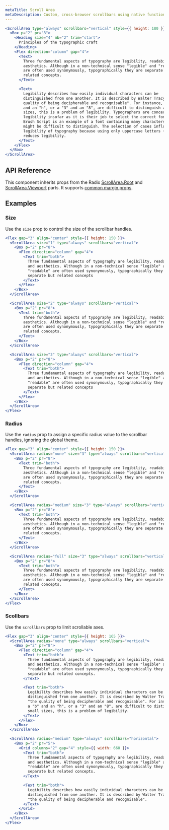 ```yaml
---
metaTitle: Scroll Area
metaDescription: Custom, cross-browser scrollbars using native functionality.
---
```


```jsx live=true
<ScrollArea type="always" scrollbars="vertical" style={{ height: 180 }}>
  <Box p="2" pr="8">
    <Heading size="4" mb="2" trim="start">
      Principles of the typographic craft
    </Heading>
    <Flex direction="column" gap="4">
      <Text>
        Three fundamental aspects of typography are legibility, readability, and
        aesthetics. Although in a non-technical sense "legible" and "readable"
        are often used synonymously, typographically they are separate but
        related concepts.
      </Text>

      <Text>
        Legibility describes how easily individual characters can be
        distinguished from one another. It is described by Walter Tracy as "the
        quality of being decipherable and recognisable". For instance, if a "b"
        and an "h", or a "3" and an "8", are difficult to distinguish at small
        sizes, this is a problem of legibility. Typographers are concerned with
        legibility insofar as it is their job to select the correct font to use.
        Brush Script is an example of a font containing many characters that
        might be difficult to distinguish. The selection of cases influences the
        legibility of typography because using only uppercase letters (all-caps)
        reduces legibility.
      </Text>
    </Flex>
  </Box>
</ScrollArea>
```

## API Reference

This component inherits props from the Radix [ScrollArea.Root](/primitives/docs/components/scroll-area#root) and [ScrollArea.Viewport](/primitives/docs/components/scroll-area#viewport) parts. It supports [common margin props](/themes/docs/theme/layout#margin-props).

<ThemesPropsTable name="scrollArea" />

## Examples

### Size

Use the `size` prop to control the size of the scrollbar handles.

```jsx live=true
<Flex gap="3" align="center" style={{ height: 150 }}>
  <ScrollArea size="1" type="always" scrollbars="vertical">
    <Box p="2" pr="8">
      <Flex direction="column" gap="4">
        <Text trim="both">
          Three fundamental aspects of typography are legibility, readability,
          and aesthetics. Although in a non-technical sense "legible" and
          "readable" are often used synonymously, typographically they are
          separate but related concepts
        </Text>
      </Flex>
    </Box>
  </ScrollArea>

  <ScrollArea size="2" type="always" scrollbars="vertical">
    <Box p="2" pr="8">
      <Text trim="both">
        Three fundamental aspects of typography are legibility, readability, and
        aesthetics. Although in a non-technical sense "legible" and "readable"
        are often used synonymously, typographically they are separate but
        related concepts.
      </Text>
    </Box>
  </ScrollArea>

  <ScrollArea size="3" type="always" scrollbars="vertical">
    <Box p="2" pr="8">
      <Flex direction="column" gap="4">
        <Text trim="both">
          Three fundamental aspects of typography are legibility, readability,
          and aesthetics. Although in a non-technical sense "legible" and
          "readable" are often used synonymously, typographically they are
          separate but related concepts
        </Text>
      </Flex>
    </Box>
  </ScrollArea>
</Flex>
```

### Radius

Use the `radius` prop to assign a specific radius value to the scrollbar handles, ignoring the global theme.

```jsx live=true
<Flex gap="3" align="center" style={{ height: 150 }}>
  <ScrollArea radius="none" size="3" type="always" scrollbars="vertical">
    <Box p="2" pr="8">
      <Text trim="both">
        Three fundamental aspects of typography are legibility, readability, and
        aesthetics. Although in a non-technical sense "legible" and "readable"
        are often used synonymously, typographically they are separate but
        related concepts.
      </Text>
    </Box>
  </ScrollArea>

  <ScrollArea radius="medium" size="3" type="always" scrollbars="vertical">
    <Box p="2" pr="8">
      <Text trim="both">
        Three fundamental aspects of typography are legibility, readability, and
        aesthetics. Although in a non-technical sense "legible" and "readable"
        are often used synonymously, typographically they are separate but
        related concepts.
      </Text>
    </Box>
  </ScrollArea>

  <ScrollArea radius="full" size="3" type="always" scrollbars="vertical">
    <Box p="2" pr="8">
      <Text trim="both">
        Three fundamental aspects of typography are legibility, readability, and
        aesthetics. Although in a non-technical sense "legible" and "readable"
        are often used synonymously, typographically they are separate but
        related concepts.
      </Text>
    </Box>
  </ScrollArea>
</Flex>
```

### Scollbars

Use the `scrollbars` prop to limit scrollable axes.

```jsx live=true
<Flex gap="3" align="center" style={{ height: 165 }}>
  <ScrollArea radius="none" type="always" scrollbars="vertical">
    <Box p="2" pr="8">
      <Flex direction="column" gap="4">
        <Text trim="both">
          Three fundamental aspects of typography are legibility, readability,
          and aesthetics. Although in a non-technical sense "legible" and
          "readable" are often used synonymously, typographically they are
          separate but related concepts.
        </Text>

        <Text trim="both">
          Legibility describes how easily individual characters can be
          distinguished from one another. It is described by Walter Tracy as
          "the quality of being decipherable and recognisable". For instance, if
          a "b" and an "h", or a "3" and an "8", are difficult to distinguish at
          small sizes, this is a problem of legibility.
        </Text>
      </Flex>
    </Box>
  </ScrollArea>

  <ScrollArea radius="medium" type="always" scrollbars="horizontal">
    <Box p="2" pr="5">
      <Grid columns="2" gap="4" style={{ width: 660 }}>
        <Text trim="both">
          Three fundamental aspects of typography are legibility, readability,
          and aesthetics. Although in a non-technical sense "legible" and
          "readable" are often used synonymously, typographically they are
          separate but related concepts.
        </Text>

        <Text trim="both">
          Legibility describes how easily individual characters can be
          distinguished from one another. It is described by Walter Tracy as
          "the quality of being decipherable and recognisable".
        </Text>
      </Grid>
    </Box>
  </ScrollArea>
</Flex>
```
